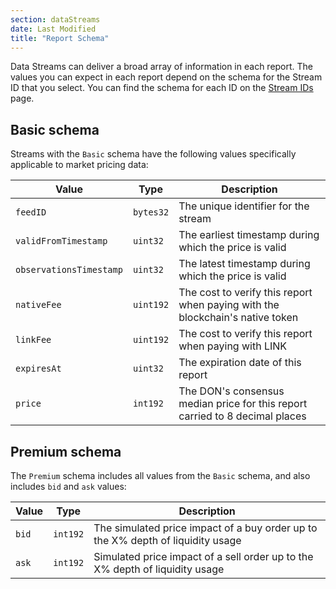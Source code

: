 ```yaml
---
section: dataStreams
date: Last Modified
title: "Report Schema"
---
```


Data Streams can deliver a broad array of information in each report. The values you can expect in each report depend on the schema for the Stream ID that you select. You can find the schema for each ID on the [Stream IDs](/data-streams/stream-ids) page.

## Basic schema

Streams with the `Basic` schema have the following values specifically applicable to market pricing data:

| Value                   | Type      | Description                                                                   |
| ----------------------- | --------- | ----------------------------------------------------------------------------- |
| `feedID`                | `bytes32` | The unique identifier for the stream                                          |
| `validFromTimestamp`    | `uint32`  | The earliest timestamp during which the price is valid                        |
| `observationsTimestamp` | `uint32`  | The latest timestamp during which the price is valid                          |
| `nativeFee`             | `uint192` | The cost to verify this report when paying with the blockchain's native token |
| `linkFee`               | `uint192` | The cost to verify this report when paying with LINK                          |
| `expiresAt`             | `uint32`  | The expiration date of this report                                            |
| `price`                 | `int192`  | The DON's consensus median price for this report carried to 8 decimal places  |

## Premium schema

The `Premium` schema includes all values from the `Basic` schema, and also includes `bid` and `ask` values:

| Value | Type     | Description                                                                     |
| ----- | -------- | ------------------------------------------------------------------------------- |
| `bid` | `int192` | The simulated price impact of a buy order up to the X% depth of liquidity usage |
| `ask` | `int192` | Simulated price impact of a sell order up to the X% depth of liquidity usage    |
